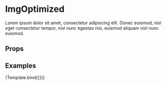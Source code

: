 
<Meta title="Components/ImgOptimized" component={ImgOptimized} />


# ImgOptimized

Lorem ipsum dolor sit amet, consectetur adipiscing elit. Donec euismod, nisl eget consectetur tempor, nisl nunc egestas nisi, euismod aliquam nisl nunc euismod.

## Props

<ArgsTable story="Default" />

## Examples

<Canvas>
  <Story
    name="Default"
    argTypes={{
      fallbackImageWidth: {
        defaultValue: { summary: 1280 },
        control: "number",
      },
      priority: {
        defaultValue: { summary: false },
        control: "boolean",
      },
    }}
    args={{
      fallbackImageWidth: 1280,
      customSources: [
        {
          breakpoint: 1024,
          imageWidth: 1024 * 1.5,
        },
        {
          breakpoint: 768,
          imageWidth: 768 * 1.5,
        },
        {
          imageWidth: 768,
        },
      ],
      priority: false,
      src: "https://images.ctfassets.net/j8tkpy1gjhi5/1sNDo90vR4xXAv1RdrQFki/1fe19001c36da6b7f9d0afd5745a930f/Frame_1826.png",
    }}
  >
    {Template.bind({})}
  </Story>
</Canvas>
